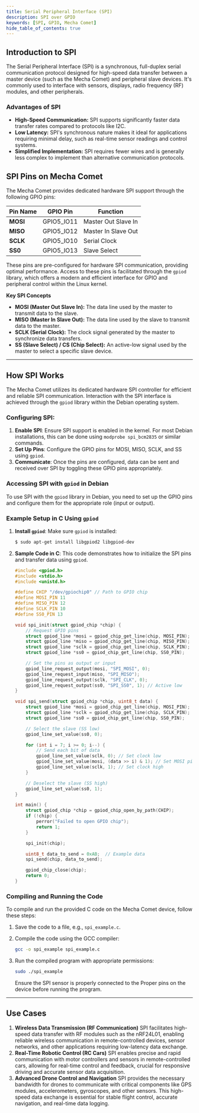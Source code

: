 ```yaml
---
title: Serial Peripheral Interface (SPI)
description: SPI over GPIO
keywords: [SPI, GPIO, Mecha Comet]
hide_table_of_contents: true
---
```


## Introduction to SPI

The Serial Peripheral Interface (SPI) is a synchronous, full-duplex serial communication protocol designed for high-speed data transfer between a master device (such as the Mecha Comet) and peripheral slave devices. It's commonly used to interface with sensors, displays, radio frequency (RF) modules, and other peripherals.

### **Advantages of SPI**

- **High-Speed Communication:** SPI supports significantly faster data transfer rates compared to protocols like I2C.
- **Low Latency:** SPI's synchronous nature makes it ideal for applications requiring minimal delay, such as real-time sensor readings and control systems.
- **Simplified Implementation:** SPI requires fewer wires and is generally less complex to implement than alternative communication protocols.

## SPI Pins on Mecha Comet

The Mecha Comet provides dedicated hardware SPI support through the following GPIO pins:

| Pin Name | GPIO Pin | Function |
| --- | --- | --- |
| **MOSI** | GPIO5_IO11 | Master Out Slave In |
| **MISO** | GPIO5_IO12 | Master In Slave Out |
| **SCLK** | GPIO5_IO10 | Serial Clock |
| **SS0** | GPIO5_IO13 | Slave Select |

These pins are pre-configured for hardware SPI communication, providing optimal performance. Access to these pins is facilitated through the `gpiod` library, which offers a modern and efficient interface for GPIO and peripheral control within the Linux kernel.

**Key SPI Concepts**

- **MOSI (Master Out Slave In):** The data line used by the master to transmit data to the slave.
- **MISO (Master In Slave Out):** The data line used by the slave to transmit data to the master.
- **SCLK (Serial Clock):** The clock signal generated by the master to synchronize data transfers.
- **SS (Slave Select) / CS (Chip Select):** An active-low signal used by the master to select a specific slave device.

---

## How SPI Works

The Mecha Comet utilizes its dedicated hardware SPI controller for efficient and reliable SPI communication. Interaction with the SPI interface is achieved through the `gpiod` library within the Debian operating system.

### Configuring SPI:

1. **Enable SPI**: Ensure SPI support is enabled in the kernel. For most Debian installations, this can be done using `modprobe spi_bcm2835` or similar commands.
2. **Set Up Pins**: Configure the GPIO pins for MOSI, MISO, SCLK, and SS using `gpiod`.
3. **Communicate**: Once the pins are configured, data can be sent and received over SPI by toggling these GPIO pins appropriately.

### Accessing SPI with `gpiod` in Debian

To use SPI with the `gpiod` library in Debian, you need to set up the GPIO pins and configure them for the appropriate role (input or output).

### Example Setup in C Using `gpiod`

1. **Install `gpiod`**:
Make sure `gpiod` is installed:
    
    ```bash
    $ sudo apt-get install libgpiod2 libgpiod-dev
    ```
    
2. **Sample Code in C**:
This code demonstrates how to initialize the SPI pins and transfer data using `gpiod`.

    ```c
    #include <gpiod.h>
    #include <stdio.h>
    #include <unistd.h>

    #define CHIP "/dev/gpiochip0" // Path to GPIO chip
    #define MOSI_PIN 11
    #define MISO_PIN 12
    #define SCLK_PIN 10
    #define SS0_PIN 13

    void spi_init(struct gpiod_chip *chip) {
        // Request GPIO pins
        struct gpiod_line *mosi = gpiod_chip_get_line(chip, MOSI_PIN);
        struct gpiod_line *miso = gpiod_chip_get_line(chip, MISO_PIN);
        struct gpiod_line *sclk = gpiod_chip_get_line(chip, SCLK_PIN);
        struct gpiod_line *ss0 = gpiod_chip_get_line(chip, SS0_PIN);

        // Set the pins as output or input
        gpiod_line_request_output(mosi, "SPI_MOSI", 0);
        gpiod_line_request_input(miso, "SPI_MISO");
        gpiod_line_request_output(sclk, "SPI_CLK", 0);
        gpiod_line_request_output(ss0, "SPI_SS0", 1); // Active low
    }

    void spi_send(struct gpiod_chip *chip, uint8_t data) {
        struct gpiod_line *mosi = gpiod_chip_get_line(chip, MOSI_PIN);
        struct gpiod_line *sclk = gpiod_chip_get_line(chip, SCLK_PIN);
        struct gpiod_line *ss0 = gpiod_chip_get_line(chip, SS0_PIN);

        // Select the slave (SS low)
        gpiod_line_set_value(ss0, 0);

        for (int i = 7; i >= 0; i--) {
            // Send each bit of data
            gpiod_line_set_value(sclk, 0); // Set clock low
            gpiod_line_set_value(mosi, (data >> i) & 1); // Set MOSI pin
            gpiod_line_set_value(sclk, 1); // Set clock high
        }

        // Deselect the slave (SS high)
        gpiod_line_set_value(ss0, 1);
    }

    int main() {
        struct gpiod_chip *chip = gpiod_chip_open_by_path(CHIP);
        if (!chip) {
            perror("Failed to open GPIO chip");
            return 1;
        }

        spi_init(chip);

        uint8_t data_to_send = 0xAB;  // Example data
        spi_send(chip, data_to_send);

        gpiod_chip_close(chip);
        return 0;
    }

    ```

### Compiling and Running the Code 

To compile and run the provided C code on the Mecha Comet device, follow these steps:

1. Save the code to a file, e.g., `spi_example.c`.

2. Compile the code using the GCC compiler:

   ```bash
   gcc -o spi_example spi_example.c
   ```

3. Run the compiled program with appropriate permissions:

   ```bash
   sudo ./spi_example
   ```

   Ensure the SPI sensor is properly connected to the Proper pins on the device before running the program.

---

## Use Cases

1. **Wireless Data Transmission (RF Communication)**
SPI facilitates high-speed data transfer with RF modules such as the nRF24L01, enabling reliable wireless communication in remote-controlled devices, sensor networks, and other applications requiring low-latency data exchange.
2. **Real-Time Robotic Control (RC Cars)**
SPI enables precise and rapid communication with motor controllers and sensors in remote-controlled cars, allowing for real-time control and feedback, crucial for responsive driving and accurate sensor data acquisition.
3. **Advanced Drone Control and Navigation**
SPI provides the necessary bandwidth for drones to communicate with critical components like GPS modules, accelerometers, gyroscopes, and other sensors. This high-speed data exchange is essential for stable flight control, accurate navigation, and real-time data logging.